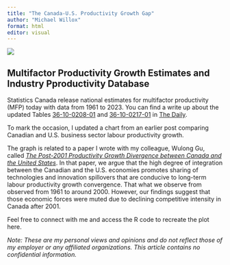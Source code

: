```yaml
---
title: "The Canada-U.S. Productivity Growth Gap"
author: "Michael Willox"
format: html
editor: visual
---
```


![](cn_us_lp_gap_61-24.svg)

## Multifactor Productivity Growth Estimates and Industry Pproductivity Database

Statistics Canada release national estimates for multifactor productivity (MFP) today with data from 1961 to 2023. You can find a write up about the updated Tables [36-10-0208-01](https://www150.statcan.gc.ca/t1/tbl1/en/tv.action?pid=3610020801) and [36-10-0217-01](https://www150.statcan.gc.ca/t1/tbl1/en/tv.action?pid=3610021701) in [The Daily](https://www150.statcan.gc.ca/n1/dai-quo/index-eng.htm?HPA=1).

To mark the occasion, I updated a chart from an earlier post comparing Canadian and U.S. business sector labour productivity growth.

The graph is related to a paper I wrote with my colleague, Wulong Gu, called [*The Post-2001 Productivity Growth Divergence between Canada and the United States*](https://csls.ca/ipm/ipm45.asp). In that paper, we argue that the high degree of integration between the Canadian and the U.S. economies promotes sharing of technologies and innovation spillovers that are conducive to long-term labour productivity growth convergence. That what we observe from observed from 1961 to around 2000. However, our findings suggest that those economic forces were muted due to declining competitive intensity in Canada after 2001.

Feel free to connect with me and access the R code to recreate the plot here.

*Note: These are my personal views and opinions and do not reflect those of my employer or any affiliated organizations. This article contains no confidential information.*
